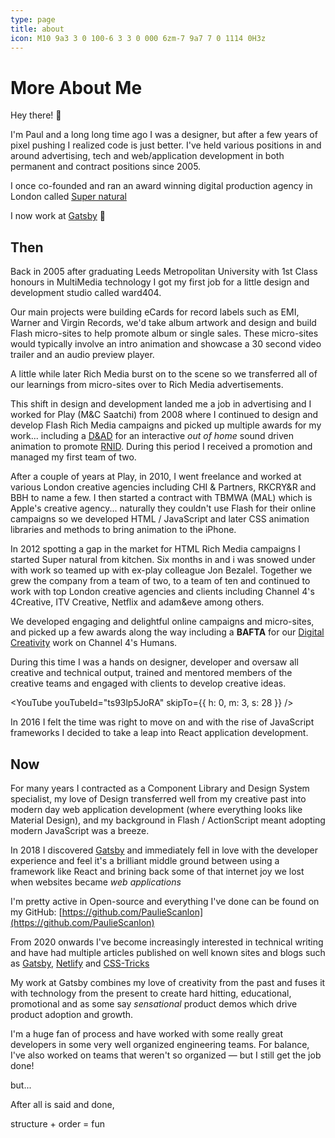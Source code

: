 ```yaml
---
type: page
title: about
icon: M10 9a3 3 0 100-6 3 3 0 000 6zm-7 9a7 7 0 1114 0H3z
---
```


# More About Me

Hey there! 👋

I'm Paul and a long long time ago I was a designer, but after a few years of pixel pushing I realized code is just
better. I've held various positions in and around advertising, tech and web/application development in both permanent
and contract positions since 2005.

I once co-founded and ran an award winning digital production agency in London called
[Super natural](https://vimeo.com/109836047)

<Vimeo vimeoId="109836047" />

I now work at [Gatsby](https://www.gatsbyjs.com/) 💜

## Then

Back in 2005 after graduating Leeds Metropolitan University with 1st Class honours in MultiMedia technology I got my
first job for a little design and development studio called ward404.

Our main projects were building eCards for record labels such as EMI, Warner and Virgin Records, we'd take album artwork
and design and build Flash micro-sites to help promote album or single sales. These micro-sites would typically involve
an intro animation and showcase a 30 second video trailer and an audio preview player.

A little while later Rich Media burst on to the scene so we transferred all of our learnings from micro-sites over to
Rich Media advertisements.

This shift in design and development landed me a job in advertising and I worked for Play (M&C Saatchi) from 2008 where
I continued to design and develop Flash Rich Media campaigns and picked up multiple awards for my work... including a
[D&AD](https://www.dandad.org/awards/professional/2010/graphic-design/17943/one-in-seven/) for an interactive _out of
home_ sound driven animation to promote [RNID](https://rnid.org.uk/). During this period I received a promotion and
managed my first team of two.

After a couple of years at Play, in 2010, I went freelance and worked at various London creative agencies including CHI
& Partners, RKCRY&R and BBH to name a few. I then started a contract with TBMWA (MAL) which is Apple's creative
agency... naturally they couldn't use Flash for their online campaigns so we developed HTML / JavaScript and later CSS
animation libraries and methods to bring animation to the iPhone.

In 2012 spotting a gap in the market for HTML Rich Media campaigns I started Super natural from kitchen. Six months in
and i was snowed under with work so teamed up with ex-play colleague Jon Bezalel. Together we grew the company from a
team of two, to a team of ten and continued to work with top London creative agencies and clients including Channel 4's
4Creative, ITV Creative, Netflix and adam&eve among others.

We developed engaging and delightful online campaigns and micro-sites, and picked up a few awards along the way
including a **BAFTA** for our
[Digital Creativity](http://www.bafta.org/sites/default/files/uploads/baftatvcraft1516winnerslist.pdf) work on Channel
4's Humans.

During this time I was a hands on designer, developer and oversaw all creative and technical output, trained and
mentored members of the creative teams and engaged with clients to develop creative ideas.

<YouTube
  youTubeId="ts93lp5JoRA"
  skipTo={{
    h: 0,
    m: 3,
    s: 28
  }}
/>

In 2016 I felt the time was right to move on and with the rise of JavaScript frameworks I decided to take a leap into
React application development.

## Now

For many years I contracted as a Component Library and Design System specialist, my love of Design transferred well from
my creative past into modern day web application development (where everything looks like Material Design), and my
background in Flash / ActionScript meant adopting modern JavaScript was a breeze.

In 2018 I discovered [Gatsby](https://www.gatsbyjs.com/) and immediately fell in love with the developer experience and
feel it's a brilliant middle ground between using a framework like React and brining back some of that internet joy we
lost when websites became _web applications_

I'm pretty active in Open-source and everything I've done can be found on my GitHub:
[https://github.com/PaulieScanlon](https://github.com/PaulieScanlon)

From 2020 onwards I've become increasingly interested in technical writing and have had multiple articles published on
well known sites and blogs such as [Gatsby](https://www.gatsbyjs.com/contributors/paul-scanlon),
[Netlify](https://www.netlify.com/blog/2020/07/16/add-playful-animated-svg-reactions-to-a-gatsby-blog/) and
[CSS-Tricks](https://css-tricks.com/roll-your-own-comments-with-gatsby-and-faunadb/)

My work at Gatsby combines my love of creativity from the past and fuses it with technology from the present to create
hard hitting, educational, promotional and as some say _sensational_ product demos which drive product adoption and
growth.

I'm a huge fan of process and have worked with some really great developers in some very well organized engineering
teams. For balance, I've also worked on teams that weren't so organized — but I still get the job done!

but...

<span>After all is said and done, </span>

<span className="text-primary">structure</span>
<span> + </span>
<span className="text-secondary">order</span>
<span> = </span>
<span className="text-tertiary"> fun</span>
